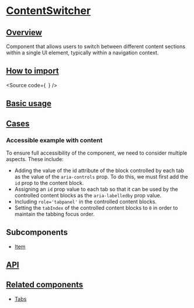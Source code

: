 

<Meta of={Stories} />

# [ContentSwitcher](#contentswitcher)

## [Overview](#overview)

Component that allows users to switch between different content sections within a single UI element, typically within a navigation context.

## [How to import](#how-to-import)

<Source
  code={`
`}
/>

## [Basic usage](#basic-usage)

<Canvas of={Stories.Base} />

## [Cases](#cases)

### Accessible example with content

To ensure full accessibility of the component, we need to consider multiple aspects. These include:

- Adding the value of the id attribute of the block controlled by each tab as the value of the `aria-controls` prop. To do this, we must first add the `id` prop to the content block.
- Assigning an `id` prop value to each tab so that it can be used by the controlled content blocks as the `aria-labelledby` prop value.
- Including `role='tabpanel'` in the controlled content blocks.
- Setting the `tabIndex` of the controlled content blocks to `0` in order to maintain the tabbing focus order.

<Canvas of={CaseStories.AccesibleWithContent} />

## Subcomponents

- [Item](?path=/docs/components-core-navigation-contentswitcher-subcomponents--docs)

## [API](#api)

<ArgTypes of={Stories} />

## [Related components](#related-components)

- [Tabs](?path=/docs/components-core-navigation-tabs--docs)
